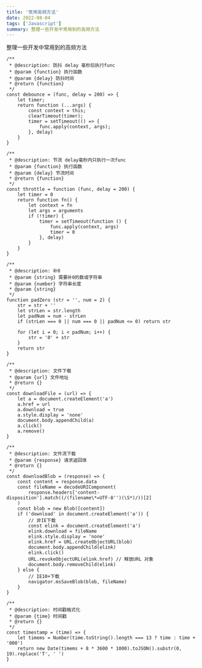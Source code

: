 ```yaml
---
title: '常用高频方法'
date: 2022-08-04
tags: ['Javascript']
summary: 整理一些开发中常用到的高频方法
---
```


整理一些开发中常用到的高频方法

```
/**
 * @description: 防抖 delay 毫秒后执行func
 * @param {function} 执行函数
 * @param {delay} 防抖时间
 * @return {function}
 */
const debounce = (func, delay = 200) => {
	let timer;
	return function (...args) {
		const context = this;
		clearTimeout(timer);
		timer = setTimeout(() => {
			func.apply(context, args);
		}, delay)
	}
}
```

```
/**
 * @description: 节流 delay毫秒内只执行一次func
 * @param {function} 执行函数
 * @param {delay} 节流时间
 * @return {function}
 */
const throttle = function (func, delay = 200) {
	let timer = 0
	return function fn() {
		let context = fn
		let args = arguments
		if (!timer) {
			timer = setTimeout(function () {
				func.apply(context, args)
				timer = 0
			}, delay)
		}
	}
}
```

```
/**
 * @description: 补0
 * @param {string} 需要补0的数或字符串
 * @param {number} 字符串长度
 * @param {string}
 */
function padZero (str = '', num = 2) {
    str = str + ''
    let strLen = str.length
    let padNum = num - strLen
    if (strLen === 0 || num === 0 || padNum <= 0) return str

    for (let i = 0; i < padNum; i++) {
        str = '0' + str
    }
    return str
}
```

```
/**
 * @description: 文件下载
 * @param {url} 文件地址
 * @return {}
 */
const downloadFile = (url) => {
    let a = document.createElement('a')
    a.href = url
    a.download = true
    a.style.display = 'none'
    document.body.appendChild(a)
    a.click()
    a.remove()
}
```

```
/**
 * @description: 文件流下载
 * @param {response} 请求返回体
 * @return {}
 */
const downloadBlob = (response) => {
    const content = response.data
    const fileName = decodeURIComponent(
        response.headers['content-disposition'].match((/(filename\*=UTF-8'')(\S*)/))[2]
    )
    const blob = new Blob([content])
    if ('download' in document.createElement('a')) {
        // 非IE下载
        const elink = document.createElement('a')
        elink.download = fileName
        elink.style.display = 'none'
        elink.href = URL.createObjectURL(blob)
        document.body.appendChild(elink)
        elink.click()
        URL.revokeObjectURL(elink.href) // 释放URL 对象
        document.body.removeChild(elink)
    } else {
        // IE10+下载
        navigator.msSaveBlob(blob, fileName)
    }
}
```

```
/**
 * @description: 时间戳格式化
 * @param {time} 时间戳
 * @return {}
 */
const timestamp = (time) => {
    let timems = Number(time.toString().length === 13 ? time : time + '000')
    return new Date(timems + 8 * 3600 * 1000).toJSON().substr(0, 19).replace('T', ' ')
}
```
